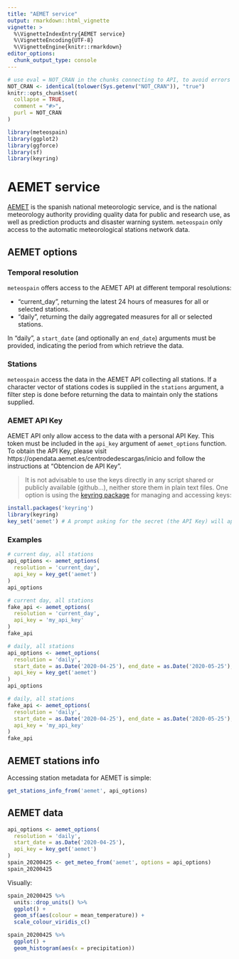 ```yaml
---
title: "AEMET service"
output: rmarkdown::html_vignette
vignette: >
  %\VignetteIndexEntry{AEMET service}
  %\VignetteEncoding{UTF-8}
  %\VignetteEngine{knitr::rmarkdown}
editor_options: 
  chunk_output_type: console
---
```


```r
# use eval = NOT_CRAN in the chunks connecting to API, to avoid errors or warnings in CRAN checks
NOT_CRAN <- identical(tolower(Sys.getenv("NOT_CRAN")), "true")
knitr::opts_chunk$set(
  collapse = TRUE,
  comment = "#>",
  purl = NOT_CRAN
)
```

```r
library(meteospain)
library(ggplot2)
library(ggforce)
library(sf)
library(keyring)
```

# AEMET service

[AEMET](http://www.aemet.es/) is the spanish national meteorologic service, and is the national meteorology
authority providing quality data for public and research use, as well as prediction products and disaster
warning system. `meteospain` only access to the automatic meteorological stations network data.

## AEMET options

### Temporal resolution

`meteospain` offers access to the AEMET API at different temporal resolutions:

  - "current_day", returning the latest 24 hours of measures for all or selected stations.
  - "daily", returning the daily aggregated measures for all or selected stations.

In "daily", a `start_date` (and optionally an `end_date`) arguments must be provided, indicating the period
from which retrieve the data.

### Stations

`meteospain` access the data in the AEMET API collecting all stations. If a character vector of stations codes
is supplied in the `stations` argument, a filter step is done before returning the data to maintain only
the stations supplied.

### AEMET API Key

AEMET API only allow access to the data with a personal API Key. This token must be included in the
`api_key` argument of `aemet_options` function.  
To obtain the API Key, please visit https://opendata.aemet.es/centrodedescargas/inicio and follow the
instructions at "Obtencion de API Key".

  > It is not advisable to use the keys directly in any script shared or publicly available (github...),
  neither store them in plain text files. One option is using the
  [keyring package](https://github.com/r-lib/keyring) for managing and accessing keys:
  
  ```r
  install.packages('keyring')
  library(keyring)
  key_set('aemet') # A prompt asking for the secret (the API Key) will appear.
  ```
  

### Examples

```r
# current day, all stations
api_options <- aemet_options(
  resolution = 'current_day',
  api_key = key_get('aemet')
)
api_options
```

```r
# current day, all stations
fake_api <- aemet_options(
  resolution = 'current_day',
  api_key = 'my_api_key'
)
fake_api
```

```r
# daily, all stations
api_options <- aemet_options(
  resolution = 'daily',
  start_date = as.Date('2020-04-25'), end_date = as.Date('2020-05-25'),
  api_key = key_get('aemet')
)
api_options
```

```r
# daily, all stations
fake_api <- aemet_options(
  resolution = 'daily',
  start_date = as.Date('2020-04-25'), end_date = as.Date('2020-05-25'),
  api_key = 'my_api_key'
)
fake_api
```

## AEMET stations info

Accessing station metadata for AEMET is simple:

```r
get_stations_info_from('aemet', api_options)
```

## AEMET data

```r
api_options <- aemet_options(
  resolution = 'daily',
  start_date = as.Date('2020-04-25'),
  api_key = key_get('aemet')
)
spain_20200425 <- get_meteo_from('aemet', options = api_options)
spain_20200425
```

Visually:

```r
spain_20200425 %>%
  units::drop_units() %>%
  ggplot() +
  geom_sf(aes(colour = mean_temperature)) +
  scale_colour_viridis_c()

spain_20200425 %>%
  ggplot() +
  geom_histogram(aes(x = precipitation))
```

